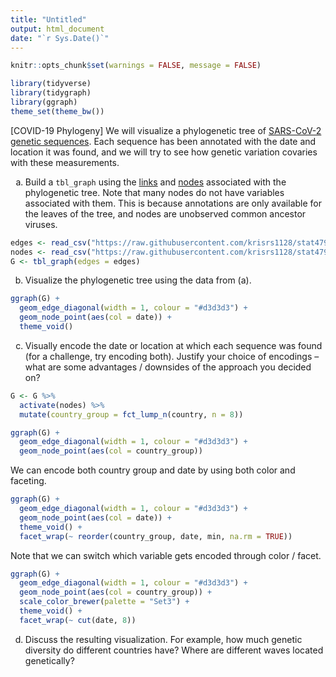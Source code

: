 ```yaml
---
title: "Untitled"
output: html_document
date: "`r Sys.Date()`"
---
```


```r
knitr::opts_chunk$set(warnings = FALSE, message = FALSE)
```

```r
library(tidyverse)
library(tidygraph)
library(ggraph)
theme_set(theme_bw())
```

[COVID-19 Phylogeny] We will visualize a phylogenetic tree of [SARS-CoV-2
genetic sequences](https://observablehq.com/@mbostock/sars-cov-2-phylogenetic-tree).
Each sequence has been annotated with the date and location it was found, and we
will try to see how genetic variation covaries with these measurements.

a. Build a `tbl_graph` using the
[links](https://raw.githubusercontent.com/krisrs1128/stat479_s22/main/_slides/week8/exercises/data/covid-edges.csv)
and
[nodes](https://raw.githubusercontent.com/krisrs1128/stat479_s22/main/_slides/week8/exercises/data/covid-nodes.csv)
associated with the phylogenetic tree. Note that many nodes do not have
variables associated with them. This is because annotations are only
available for the leaves of the
tree, and nodes are unobserved common ancestor viruses.

```r
edges <- read_csv("https://raw.githubusercontent.com/krisrs1128/stat479_s22/main/_slides/week8/exercises/data/covid-edges.csv")
nodes <- read_csv("https://raw.githubusercontent.com/krisrs1128/stat479_s22/main/_slides/week8/exercises/data/covid-nodes.csv")
G <- tbl_graph(edges = edges)
```

b. Visualize the phylogenetic tree using the data from (a).

```r
ggraph(G) +
  geom_edge_diagonal(width = 1, colour = "#d3d3d3") +
  geom_node_point(aes(col = date)) +
  theme_void()
```

c. Visually encode the date or location at which each sequence was found (for
a challenge, try encoding both). Justify your choice of encodings -- what are
some advantages / downsides of the approach you decided on?

```r
G <- G %>%
  activate(nodes) %>%
  mutate(country_group = fct_lump_n(country, n = 8))

ggraph(G) +
  geom_edge_diagonal(width = 1, colour = "#d3d3d3") +
  geom_node_point(aes(col = country_group))
```

We can encode both country group and date by using both color and faceting.

```r
ggraph(G) +
  geom_edge_diagonal(width = 1, colour = "#d3d3d3") +
  geom_node_point(aes(col = date)) +
  theme_void() +
  facet_wrap(~ reorder(country_group, date, min, na.rm = TRUE))
```

Note that we can switch which variable gets encoded through color / facet.

```r
ggraph(G) +
  geom_edge_diagonal(width = 1, colour = "#d3d3d3") +
  geom_node_point(aes(col = country_group)) +
  scale_color_brewer(palette = "Set3") +
  theme_void() +
  facet_wrap(~ cut(date, 8))
```

d. Discuss the resulting visualization. For example, how much genetic
diversity do different countries have? Where are different waves located
genetically?